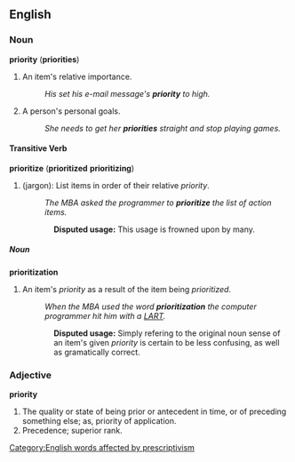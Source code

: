 ==English==

===Noun===
'''priority''' ('''priorities''')
#An item's relative importance.
#:''His set his e-mail message's '''priority''' to high.''
#A person's personal goals.
#:''She needs to get her '''priorities''' straight and stop playing games.''

====Transitive Verb====
'''prioritize''' ('''prioritized''' '''prioritizing''')
#(jargon): List items in order of their relative ''priority''.
#:''The MBA asked the programmer to '''prioritize''' the list of action items.''
::'''Disputed usage:''' This usage is frowned upon by many.

=====Noun=====
'''prioritization'''
#An item's ''priority'' as a result of the item being ''prioritized''.
#:''When the MBA used the word '''prioritization''' the computer programmer hit him with a [[LART]].''
::'''Disputed usage:''' Simply refering to the original noun sense of an item's given ''priority'' is certain to be less confusing, as well as gramatically correct.

===Adjective===
'''priority'''
#The quality or state of being prior or antecedent in time, or of preceding something else; as, priority of application.
#Precedence; superior rank.

[[Category:English words affected by prescriptivism]]